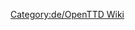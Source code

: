 
{{en/Bilingual box| De
| ---.
| A listing of articles related to the translation.}}

[[Category:de/OpenTTD Wiki]]